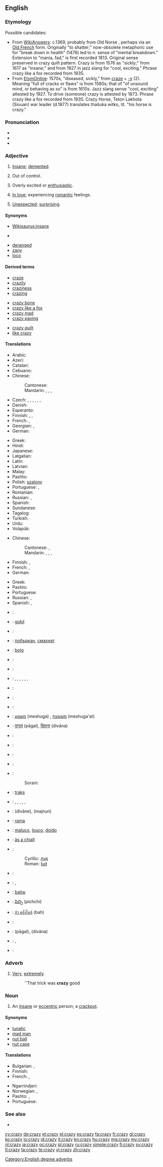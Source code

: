 ==English==

===Etymology===
{{etystub}}

Possible candidates:
* From [http://wiki.answers.com/Q/What_is_the_etymology_of_the_word_crazy WikiAnswers]: c.1369, probably from Old Norse {{recons|krasa|krasa|shatter|lang=non}}, perhaps via an [[Old French]] form. Originally "to shatter;" now-obsolete metaphoric use for "break down in health" (1476) led to n. sense of "mental breakdown." Extension to "mania, fad," is first recorded 1813. Original sense preserved in crazy quilt pattern. Crazy is from 1576 as "sickly;" from 1617 as "insane;" and from 1927 in jazz slang for "cool, exciting." Phrase crazy like a fox recorded from 1935.
* From [http://www.etymonline.com/index.php?search=crazy EtymOnline]: 1570s, "diseased, sickly," from [[craze]] + [[-y]] (2). Meaning "full of cracks or flaws" is from 1580s; that of "of unsound mind, or behaving as so" is from 1610s. Jazz slang sense "cool, exciting" attested by 1927. To drive (someone) crazy is attested by 1873. Phrase crazy like a fox recorded from 1935. Crazy Horse, Teton Lakhota (Siouan) war leader (d.1877) translates thašuka witko, lit. "his horse is crazy."

===Pronunciation===
* {{IPA|/ˈkɹeɪzi/}}
* {{audio|en-us-crazy.ogg|Audio (US)}}
* {{rhymes|eɪzi}}

===Adjective===
{{en-adj|craz|ier}}

# [[insane|Insane]]; [[demented]].
#: {{usex|His ideas were both frightening and '''crazy'''.}}
# Out of control.
#: {{usex|When she gets on the motorcycle she goes '''crazy'''.}}
# Overly excited or [[enthusiastic]].
#: {{usex|He went '''crazy''' when he won.}}
# [[in love#English|In love]]; experiencing [[romantic]] feelings.
#: {{usex|Why is she so '''crazy''' about him?}}
# {{informal}} [[unexpected#English|Unexpected]]; [[surprising]].
#: {{usex|The game had a '''crazy''' ending}}

====Synonyms====
* [[Wikisaurus:insane]]
* {{sense|out of control}} {{l|en|off the chain}}
{{checksyns}}
* [[deranged]]
* [[zany]]
* [[loco]]

====Derived terms====
{{rel-top3|Terms derived from ''crazy''}}
* [[craze]]
* [[crazily]]
* [[craziness]]
* [[crazing]]
{{rel-mid3}}
* [[crazy bone]]
* [[crazy like a fox]]
* [[crazy mad]]
* [[crazy paving]]
{{rel-mid3}}
* [[crazy quilt]]
* [[like crazy]]
{{rel-bottom}}

====Translations====
{{trans-top|insane, demented}}
* Arabic: {{t+|ar|مجنون|tr=majnuun}}
* Azeri: {{t-|az|dəli|xs=Azeri}}
* Catalan: {{t-|ca|boig|m}}
* Cebuano: {{tø|ceb|buang}}
* Chinese:
*: Cantonese: {{tø|yue|癡線|sc=Hani|xs=Cantonese}}
*: Mandarin: {{t|cmn|瘋狂|sc=Hani}}, {{t-|cmn|疯狂|tr=fēngkuáng|sc=Hani}}, {{t-|cmn|瘋|sc=Hani}}, {{t|cmn|疯|tr=fēng|sc=Hani}}
* Czech: {{t-|cs|šílený}}, {{t-|cs|pominutý}}, {{t-|cs|trhlý}}, {{t-|cs|potrhlý}}, {{t-|cs|zbavený rozumu}}, {{t-|cs|ztřeštěný}}, {{t-|cs|bláznivý}}
* Danish: {{t-|da|skør}}
* Esperanto: {{t-|eo|freneza|xs=Esperanto}}
* Finnish: {{t+|fi|hullu|sc=Cyrl}}, {{t+|fi|mieletön|sc=Cyrl}}, {{t+|fi|järjetön|sc=Cyrl}}
* French: {{t+|fr|fou|m}}, {{t+|fr|folle|f}}
* Georgian: {{t-|ka|შეშლილი|tr=šešlili|sc=Geor}}, {{t-|ka|გადარეული|tr=gadareuli|sc=Geor}}
* German: {{t+|de|verrückt}}
{{trans-mid}}
* Greek: {{t+|el|τρελός|m|tr=trelós|sc=Grek}}
* Hindi: {{t-|hi|पागल|tr=pāgal|sc=Deva}}
* Japanese: {{t-|ja|狂しい|tr=くるおしい, kuruoshii}}
* Latgalian: {{tø|ltg|troks}}
* Latin: {{t-|la|delirus}}
* Latvian: {{t-|lv|traks}}
* Malay: {{t-|ms|gila}}
* Pashto: {{t+|ps|لېونی|tr=lewanay}}
* Polish: [[szalony]] {{m}}
* Portuguese: {{t+|pt|louco}}, {{t+|pt|maluco}}
* Romanian: {{t+|ro|nebun|m}}
* Russian: {{t+|ru|сумасшедший|tr=sumasšédšij}}, {{t+|ru|безумный|tr=bezúmnyj}}
* Spanish: {{t+|es|loco}}
* Sundanese: {{t-|su|gélo}}
* Tagalog: {{qualifier|literally}} {{t+|tl|baliw}}
* Turkish: {{t+|tr|deli}}
* Urdu: {{t-|ur|پاگل|tr=pāgal|sc=ur-Arab}}
* Volapük: {{t+|vo|lienetik}}
{{trans-bottom}}

{{trans-top|out of control}}
* Chinese:
*: Cantonese: {{tø|yue|顛|sc=Hani|xs=Cantonese}}, {{tø|yue|癡線|sc=Hani|xs=Cantonese}}
*: Mandarin: {{t-|cmn|瘋|sc=Hani}}, {{t-|cmn|疯|tr=fēng|sc=Hani}}, {{t|cmn|瘋狂|sc=Hani}}, {{t-|cmn|疯狂|tr=fēngkuáng|sc=Hani}}
* Finnish: {{t+|fi|hullu|sc=Cyrl}}, {{t+|fi|villi|sc=Cyrl}}
* French: {{t+|fr|fou|m}}, {{t+|fr|folle|f}}
* German: {{t+|de|verrückt}}
{{trans-mid}}
* Greek: {{t+|el|τρελός|m|tr=trelós|sc=Grek}}
* Pashto: {{t+|ps|لېونی|tr=lewanay}}
* Portuguese: {{t+|pt|louco}}
* Russian: {{t+|ru|сумасшедший|tr=sumasšédšij}}, {{t+|ru|безумный|tr=bezúmnyj}}
* Spanish: {{t+|es|loco}}, {{t-|es|desquiciado}}
{{trans-bottom}}

{{checktrans-top}}
* {{ttbc|Albanian}}: {{t-|sq|marrë|xs=Albanian}}
* {{ttbc|Betawi}}: [[gokil]]
* {{ttbc|Bosnian}}: {{t-|bs|lud|m}}
* {{ttbc|Bulgarian}}: [[побъркан]], [[смахнат]]
* {{ttbc|Catalan}}: [[boig]]
* {{ttbc|Chamicuro}}: {{tø|ccc|matitu}}
* {{ttbc|Croatian}}: {{t+|hr|lud}}
* {{ttbc|Czech}}: {{t-|cs|šílený}}, {{t-|cs|pominutý}}, {{t-|cs|trhlý}}, {{t-|cs|potrhlý}}, {{t-|cs|zbavený rozumu}}, {{t-|cs|ztřeštěný}}, {{t-|cs|bláznivý}}
* {{ttbc|Danish}}: {{t-|da|skør}}
* {{ttbc|Dutch}}: {{t+|nl|gek}}
* {{ttbc|Georgian}}: {{t-|ka|გიჟი|tr=gizhi}}
* {{ttbc|Hebrew}}: [[משוגע]] (meshuga) {{m}}, [[משוגעת]] (meshuga'at) {{f}}
* {{ttbc|Hindi}}: [[पागल]] (pāgal), [[दिवाना]] (divāna)
* {{ttbc|Hungarian}}: {{t+|hu|őrült}}
* {{ttbc|Indonesian}}: {{t+|id|gila|xs=Indonesian}}
* {{ttbc|Italian}}: {{t+|it|pazzo}}
* {{ttbc|Japanese}}: {{t-|ja|頭のおかしい|tr=atama-no okashii}}
* {{ttbc|Kurdish}}:
*: Sorani: {{t|ku|شێت|tr=shaet|sc=ku-Arab}}
{{trans-mid}}
* {{ttbc|Latvian}}: [[traks]]
* {{ttbc|Norwegian}}: {{t+|no|gal}}, {{t-|no|galen}}, {{t-|no|gæren}}, {{t-|no|sinnsyk}}, {{t-|no|sprø}}, {{t+|no|vanvittig}}
* {{ttbc|Persian}}: {{fa-Arab|[[ديوانه]]}} (divāne), {{fa-Arab|[[مجنون]]}} (majnun)
* {{ttbc|Pitjantjatjara}}: [[rama]]
* {{ttbc|Portuguese}}: [[maluco]], [[louco]], [[doido]]
* {{ttbc|Scottish Gaelic}}: [[às a chiall]]
* {{ttbc|Serbian}}:
*: Cyrillic: [[луд]] {{m}}
*: Roman: [[lud]] {{m}}
* {{ttbc|Slovene}}: {{t+|sl|nor}}
* {{ttbc|Swedish}}: {{t+|sv|galen}}, {{t+|sv|stollig}}
* {{ttbc|Tagalog}}: [[baliw]]
* {{ttbc|Telugu}}: [[పిచ్చి]] (pichchi)
* {{ttbc|Thai}}: [[บ้า,คลั่งใคล้]] (bah)
* {{ttbc|Turkish}}: {{t+|tr|deli}}
* {{ttbc|Urdu}}: {{ur-Arab|[[پاگل]]}} (pāgal), {{ur-Arab|[[دیوانہ]]}} (divāna)
* {{ttbc|Vietnamese}}: {{t+|vi|điên|xs=Vietnamese}}, {{t+|vi|khùng|xs=Vietnamese}}
* {{ttbc|West Frisian}}: {{t-|fy|gek|xs=West Frisian}}
{{trans-bottom}}

===Adverb===
{{en-adv}}

# {{slang}} [[very|Very]], [[extremely]].
#: ''That trick was '''crazy''' good

===Noun===
{{en-noun|crazies}}

# An [[insane]] or [[eccentric]] person; a [[crackpot]].

====Synonyms====
* [[lunatic]]
* [[mad man]]
* [[nut ball]]
* [[nut case]]

====Translations====
{{trans-top|an insane or eccentric person}}
* Bulgarian: {{t+|bg|смахнат}}, {{t+|bg|побъркан}}
* Finnish: {{t+|fi|hullu|sc=Cyrl}}
* French: {{t+|fr|fou|m}}, {{t+|fr|folle|f}}
{{trans-mid}}
* Ngarrindjeri: {{tø|nay|wurangi}}
* Norwegian: {{t-|no|galning|m}}, {{t-|no|gærning|m}}
* Pashto: {{t+|ps|لېونی|m|tr=lewanay}}, {{t-|ps|لېونۍ|f|tr=lewanëy}}
* Portuguese: {{t+|pt|louco|m}}
{{trans-bottom}}

===See also===
* {{pedialite}}

[[Category:English degree adverbs]]

[[cy:crazy]]
[[de:crazy]]
[[et:crazy]]
[[el:crazy]]
[[es:crazy]]
[[fa:crazy]]
[[fr:crazy]]
[[gl:crazy]]
[[ko:crazy]]
[[io:crazy]]
[[id:crazy]]
[[it:crazy]]
[[kn:crazy]]
[[hu:crazy]]
[[mg:crazy]]
[[my:crazy]]
[[nl:crazy]]
[[ja:crazy]]
[[oc:crazy]]
[[pl:crazy]]
[[ru:crazy]]
[[simple:crazy]]
[[fi:crazy]]
[[sv:crazy]]
[[tl:crazy]]
[[ta:crazy]]
[[te:crazy]]
[[vi:crazy]]
[[zh:crazy]]